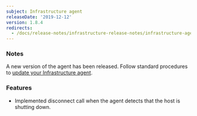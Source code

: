 ```yaml
---
subject: Infrastructure agent
releaseDate: '2019-12-12'
version: 1.8.4
redirects:
  - /docs/release-notes/infrastructure-release-notes/infrastructure-agent-release-notes/new-relic-infrastructure-agent-182-0
---
```


### Notes

A new version of the agent has been released. Follow standard procedures to [update your Infrastructure agent](/docs/infrastructure/new-relic-infrastructure/installation/update-infrastructure-agent).

### Features

* Implemented disconnect call when the agent detects that the host is shutting down.
